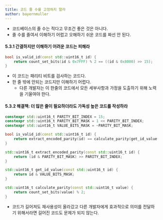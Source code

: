 ```yaml
---
title: 코드 줄 수를 고정하지 말라
author: bayernmuller
---
```


* 코드베이스의 줄 수는 적다고 무조건 좋은 것은 아니다.
* 줄 수를 줄여서 이해하기 어렵고 오해하기 쉬운 코드를 짜선 안 된다.

#### 5.3.1 간결하지만 이해하기 어려운 코드는 피해라

```cpp
bool is_valid_id(const std::uint16_t id) {
    return count_set_bits(id & 0x7FFF) % 2 == ((id & 0x8000) >> 15);
}   
```

* 이 코드는 패리티 비트를 검사하는 코드다.
* 한 줄 밖에 안되는 코드지만 이해하기 어렵다.
    * 다른 개발자는 이 한줄의 코드에서 모든 세부사항과 가정을 도출하기 위해 노력을 기울여야 한다.

#### 5.3.2 해결책: 더 많은 줄이 필요하더라도 가독성 높은 코드를 작성하라

```cpp
constexpr std::uint16_t PARITY_BIT_INDEX = 15;
constexpr std::uint16_t PARITY_BIT_MASK = 1 << PARITY_BIT_INDEX;
constexpr std::uint16_t VALUE_BITS_MASK = ~PARITY_BIT_MASK;

bool is_valid_id(const std::uint16_t id) {
    return extract_encoded_parity(id) == calculate_parity(get_id_value(id));
}

std::uint16_t extract_encoded_parity(const std::uint16_t id) {
    return (id & PARITY_BIT_MASK) >> PARITY_BIT_INDEX;
}

std::uint16_t get_id_value(const std::uint16_t id) {
    return id & VALUE_BITS_MASK;
}

std::uint16_t calculate_parity(const std::uint16_t value) {
    return count_set_bits(value) % 2;
}
```

* 코드가 길어져도 재사용성이 올라갔고 다른 개발자에게 효과적으로 의미를 전달하기 위해서라면 길어진 코드도 문제가 되지 않는다.

